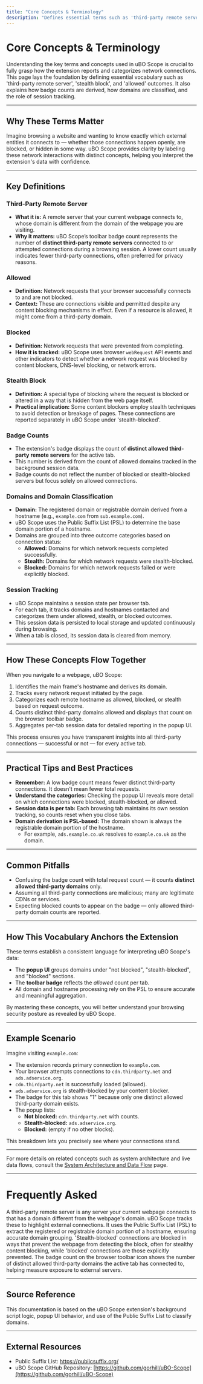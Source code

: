 ```yaml
---
title: "Core Concepts & Terminology"
description: "Defines essential terms such as 'third-party remote server', 'stealth block', 'allowed', and describes the meaning of badge counts, domains classifications, and session tracking. Anchors the vocabulary used throughout the extension."
---
```


# Core Concepts & Terminology

Understanding the key terms and concepts used in uBO Scope is crucial to fully grasp how the extension reports and categorizes network connections. This page lays the foundation by defining essential vocabulary such as 'third-party remote server', 'stealth block', and 'allowed' outcomes. It also explains how badge counts are derived, how domains are classified, and the role of session tracking.

---

## Why These Terms Matter

Imagine browsing a website and wanting to know exactly which external entities it connects to — whether those connections happen openly, are blocked, or hidden in some way. uBO Scope provides clarity by labeling these network interactions with distinct concepts, helping you interpret the extension's data with confidence.

---

## Key Definitions

### Third-Party Remote Server
- **What it is:** A remote server that your current webpage connects to, whose domain is different from the domain of the webpage you are visiting.
- **Why it matters:** uBO Scope’s toolbar badge count represents the number of **distinct third-party remote servers** connected to or attempted connections during a browsing session. A lower count usually indicates fewer third-party connections, often preferred for privacy reasons.

### Allowed
- **Definition:** Network requests that your browser successfully connects to and are not blocked.
- **Context:** These are connections visible and permitted despite any content blocking mechanisms in effect. Even if a resource is allowed, it might come from a third-party domain.

### Blocked
- **Definition:** Network requests that were prevented from completing.
- **How it is tracked:** uBO Scope uses browser `webRequest` API events and other indicators to detect whether a network request was blocked by content blockers, DNS-level blocking, or network errors.

### Stealth Block
- **Definition:** A special type of blocking where the request is blocked or altered in a way that is hidden from the web page itself.
- **Practical implication:** Some content blockers employ stealth techniques to avoid detection or breakage of pages. These connections are reported separately in uBO Scope under 'stealth-blocked'.

### Badge Counts
- The extension's badge displays the count of **distinct allowed third-party remote servers** for the active tab.
- This number is derived from the count of allowed domains tracked in the background session data.
- Badge counts do not reflect the number of blocked or stealth-blocked servers but focus solely on allowed connections.

### Domains and Domain Classification
- **Domain:** The registered domain or registrable domain derived from a hostname (e.g., `example.com` from `sub.example.com`).
- uBO Scope uses the Public Suffix List (PSL) to determine the base domain portion of a hostname.
- Domains are grouped into three outcome categories based on connection status:
  - **Allowed:** Domains for which network requests completed successfully.
  - **Stealth:** Domains for which network requests were stealth-blocked.
  - **Blocked:** Domains for which network requests failed or were explicitly blocked.

### Session Tracking
- uBO Scope maintains a session state per browser tab.
- For each tab, it tracks domains and hostnames contacted and categorizes them under allowed, stealth, or blocked outcomes.
- This session data is persisted to local storage and updated continuously during browsing.
- When a tab is closed, its session data is cleared from memory.

---

## How These Concepts Flow Together

When you navigate to a webpage, uBO Scope:

1. Identifies the main frame's hostname and derives its domain.
2. Tracks every network request initiated by the page.
3. Categorizes each remote hostname as allowed, blocked, or stealth based on request outcome.
4. Counts distinct third-party domains allowed and displays that count on the browser toolbar badge.
5. Aggregates per-tab session data for detailed reporting in the popup UI.

This process ensures you have transparent insights into all third-party connections — successful or not — for every active tab.

---

## Practical Tips and Best Practices

- **Remember:** A low badge count means fewer distinct third-party connections. It doesn't mean fewer total requests.
- **Understand the categories:** Checking the popup UI reveals more detail on which connections were blocked, stealth-blocked, or allowed.
- **Session data is per tab:** Each browsing tab maintains its own session tracking, so counts reset when you close tabs.
- **Domain derivation is PSL-based:** The domain shown is always the registrable domain portion of the hostname.
  - For example, `ads.example.co.uk` resolves to `example.co.uk` as the domain.

---

## Common Pitfalls

- Confusing the badge count with total request count — it counts **distinct allowed third-party domains** only.
- Assuming all third-party connections are malicious; many are legitimate CDNs or services.
- Expecting blocked counts to appear on the badge — only allowed third-party domain counts are reported.

---

## How This Vocabulary Anchors the Extension

These terms establish a consistent language for interpreting uBO Scope's data:

- The **popup UI** groups domains under "not blocked", "stealth-blocked", and "blocked" sections.
- The **toolbar badge** reflects the _allowed_ count per tab.
- All domain and hostname processing rely on the PSL to ensure accurate and meaningful aggregation.

By mastering these concepts, you will better understand your browsing security posture as revealed by uBO Scope.

---

## Example Scenario

Imagine visiting `example.com`:

- The extension records primary connection to `example.com`.
- Your browser attempts connections to `cdn.thirdparty.net` and `ads.adservice.org`.
- `cdn.thirdparty.net` is successfully loaded (allowed).
- `ads.adservice.org` is stealth-blocked by your content blocker.
- The badge for this tab shows "1" because only one distinct allowed third-party domain exists.
- The popup lists:
  - **Not blocked:** `cdn.thirdparty.net` with counts.
  - **Stealth-blocked:** `ads.adservice.org`.
  - **Blocked:** (empty if no other blocks).

This breakdown lets you precisely see where your connections stand.

---

For more details on related concepts such as system architecture and live data flows, consult the [System Architecture and Data Flow](../architecture-core-concepts/system-architecture-diagram) page.


---

# Frequently Asked

<AccordionGroup title="Frequently Asked Questions">
<Accordion title="What is a 'third-party remote server'?">
A third-party remote server is any server your current webpage connects to that has a domain different from the webpage's domain. uBO Scope tracks these to highlight external connections.
</Accordion>
<Accordion title="How does uBO Scope determine the 'domain' from a hostname?">
It uses the Public Suffix List (PSL) to extract the registered or registrable domain portion of a hostname, ensuring accurate domain grouping.
</Accordion>
<Accordion title="Why is 'stealth-blocked' different from 'blocked'?">
'Stealth-blocked' connections are blocked in ways that prevent the webpage from detecting the block, often for stealthy content blocking, while 'blocked' connections are those explicitly prevented.
</Accordion>
<Accordion title="What does the badge count represent?">
The badge count on the browser toolbar icon shows the number of distinct allowed third-party domains the active tab has connected to, helping measure exposure to external servers.
</Accordion>
</AccordionGroup>

---

## Source Reference
This documentation is based on the uBO Scope extension's background script logic, popup UI behavior, and use of the Public Suffix List to classify domains.


---

## External Resources
- Public Suffix List: https://publicsuffix.org/
- uBO Scope GitHub Repository: [https://github.com/gorhill/uBO-Scope](https://github.com/gorhill/uBO-Scope)

